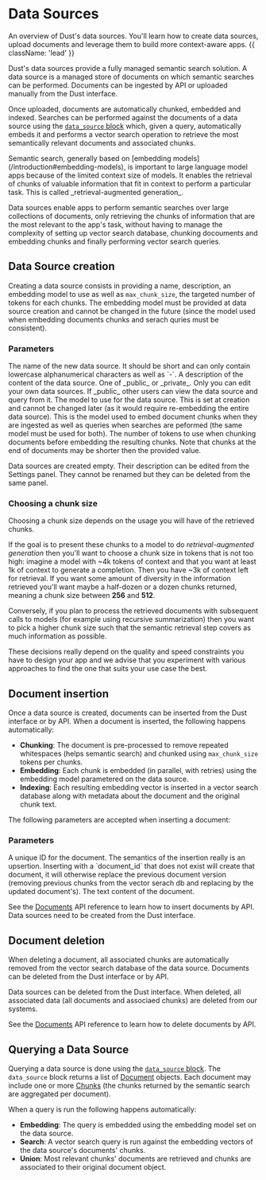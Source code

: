 
# Data Sources

An overview of Dust's data sources. You'll learn how to create data sources, upload documents and
leverage them to build more context-aware apps. {{ className: 'lead' }}

Dust's data sources provide a fully managed semantic search solution. A data source is a managed
store of documents on which semantic searches can be performed. Documents can be ingested by API or
uploaded manually from the Dust interface.

Once uploaded, documents are automatically chunked, embedded and indexed. Searches can be performed
against the documents of a data source using the [`data_source`
block](core-blocks#data-source-block) which, given a query, automatically embeds it and performs a
vector search operation to retrieve the most semantically relevant documents and associated chunks.

<Note>
  Semantic search, generally based on [embedding
  models](/introduction#embedding-models), is important to large language model
  apps because of the limited context size of models. It enables the retrieval
  of chunks of valuable information that fit in context to perform a particular
  task. This is called _retrieval-augmented generation_.
</Note>

Data sources enable apps to perform semantic searches over large collections of documents, only
retrieving the chunks of information that are the most relevant to the app's task, without having to
manage the complexity of setting up vector search database, chunking docouments and embedding chunks
and finally performing vector search queries.

## Data Source creation

Creating a data source consists in providing a name, description, an embedding model to use as well
as `max_chunk_size`, the targeted number of tokens for each chunks. The embedding model must be
provided at data source creation and cannot be changed in the future (since the model used when
embedding documents chunks and serach quries must be consistent).

### Parameters

<Properties>
  <Property name="name" type="string">
    The name of the new data source. It should be short and can only contain
    lowercase alphanumerical characters as well as `-`.
  </Property>
  <Property name="description" type="optional string">
    A description of the content of the data source.
  </Property>
  <Property name="visibility" type="string">
    One of _public_ or _private_. Only you can edit your own data sources. If
    _public_ other users can view the data source and query from it.
  </Property>
  <Property name="embedded" type="model">
    The model to use for the data source. This is set at creation and cannot be
    changed later (as it would require re-embedding the entire data source).
    This is the model used to embed document chunks when they are ingested as
    well as queries when searches are peformed (the same model must be used for
    both).
  </Property>
  <Property name="max_chunk_size" type="integer">
    The number of tokens to use when chunking documents before embedding the
    resulting chunks. Note that chunks at the end of documents may be shorter
    then the provided value.
  </Property>
</Properties>

Data sources are created empty. Their description can be edited from the Settings panel. They cannot
be renamed but they can be deleted from the same panel.

### Choosing a chunk size

Choosing a chunk size depends on the usage you will have of the retrieved chunks.

If the goal is to present these chunks to a model to do _retrieval-augmented generation_ then you'll
want to choose a chunk size in tokens that is not too high: imagine a model with ~4k tokens of
context and that you want at least 1k of context to generate a completion. Then you have ~3k of
context left for retrieval. If you want some amount of diversity in the information retrieved you'll
want maybe a half-dozen or a dozen chunks returned, meaning a chunk size between **256** and
**512**.

Conversely, if you plan to process the retrieved documents with subsequent calls to models (for
example using recursive summarization) then you want to pick a higher chunk size such that
the semantic retrieval step covers as much information as possible.

These decisions really depend on the quality and speed constraints you have to design your app and
we advise that you experiment with various approaches to find the one that suits your use case the
best.

## Document insertion

Once a data source is created, documents can be inserted from the Dust interface or by API. When
a document is inserted, the following happens automatically:

- **Chunking**: The document is pre-processed to remove repeated whitespaces (helps semantic search)
  and chunked using `max_chunk_size` tokens per chunks.
- **Embedding**: Each chunk is embedded (in parallel, with retries) using the embedding model
  parametered on the data source.
- **Indexing**: Each resulting embedding vector is inserted in a vector search database along with
  metadata about the document and the original chunk text.

The following parameters are accepted when inserting a document:

### Parameters

<Properties>
  <Property name="document_id" type="string">
    A unique ID for the document. The semantics of the insertion really is an
    upsertion. Inserting with a `document_id` that does not exist will create
    that document, it will otherwise replace the previous document version
    (removing previous chunks from the vector serach db and replacing by the
    updated document's).
  </Property>
  <Property name="text" type="string">
    The text content of the document.
  </Property>
</Properties>

See the [Documents](/documents) API reference to learn how to insert documents by API. Data
sources need to be created from the Dust interface.

## Document deletion

When deleting a document, all associated chunks are automatically removed from the vector search
database of the data source. Documents can be deleted from the Dust interface or by API.

<Note>
  Data sources can be deleted from the Dust interface. When deleted, all
  associated data (all documents and associaed chunks) are deleted from our
  systems.
</Note>

See the [Documents](/documents) API reference to learn how to delete documents by API.

## Querying a Data Source

Querying a data source is done using the [`data_source` block](core-blocks#data-source-block). The
`data_source` block returns a list of [Document](/data-sources#the-document-model) objects. Each
document may include one or more [Chunks](/data-sources#the-chunk-model) (the chunks returned by
the semantic search are aggregated per document).

When a query is run the following happens automatically:

- **Embedding**: The query is embedded using the embedding model set on the data source.
- **Search**: A vector search query is run against the embedding vectors of the data source's
  documents' chunks.
- **Union**: Most relevant chunks' documents are retrieved and chunks are associated to their
  original document object.
